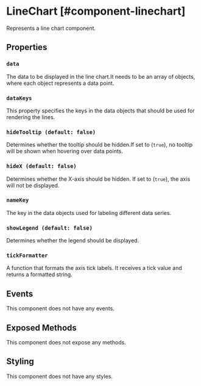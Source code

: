
# LineChart [#component-linechart]

Represents a line chart component.

## Properties

### `data`

The data to be displayed in the line chart.It needs to be an array of objects, where each object represents a data point.

### `dataKeys`

This property specifies the keys in the data objects that should be used for rendering the lines.

### `hideTooltip (default: false)`

Determines whether the tooltip should be hidden.If set to (`true`), no tooltip will be shown when hovering over data points.

### `hideX (default: false)`

Determines whether the X-axis should be hidden. If set to (`true`), the axis will not be displayed.

### `nameKey`

The key in the data objects used for labeling different data series.

### `showLegend (default: false)`

Determines whether the legend should be displayed.

### `tickFormatter`

A function that formats the axis tick labels. It receives a tick value and returns a formatted string.

## Events

This component does not have any events.

## Exposed Methods

This component does not expose any methods.

## Styling

This component does not have any styles.
